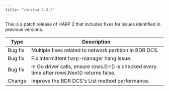 ```yaml
---
title: "Version 2.3.2"
---
```


This is a patch release of HARP 2 that includes fixes for issues identified
in previous versions.

| Type | Description |
| ---- |------------ |
| Bug&nbsp;fix | Multiple fixes related to network partition in BDR DCS. |
| Bug&nbsp;fix | Fix intermittent harp-manager hang issue. |
| Bug&nbsp;fix | In Go driver calls, ensure rows.Err() is checked every time after rows.Next() returns false. |
| Change | Improve the BDR DCS's List method performance. |
